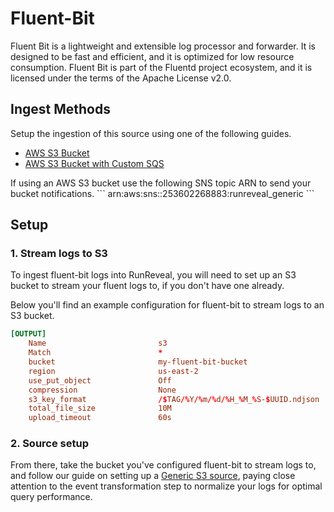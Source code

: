 # Fluent-Bit

Fluent Bit is a lightweight and extensible log processor and forwarder. It is
designed to be fast and efficient, and it is optimized for low resource
consumption. Fluent Bit is part of the Fluentd project ecosystem, and it is
licensed under the terms of the Apache License v2.0.

## Ingest Methods

Setup the ingestion of this source using one of the following guides.

- [AWS S3 Bucket](/sources/object-storage/s3.mdx)
- [AWS S3 Bucket with Custom SQS](/sources/object-storage/external-s3.mdx)

<Callout type='info'>
If using an AWS S3 bucket use the following SNS topic ARN to send your bucket notifications.
```
arn:aws:sns:<REGION>:253602268883:runreveal_generic
```
</Callout>

## Setup

### 1. Stream logs to S3

To ingest fluent-bit logs into RunReveal, you will need to set up an S3 bucket
to stream your fluent logs to, if you don't have one already.

Below you'll find an example configuration for fluent-bit to stream logs to an
S3 bucket.

```conf
[OUTPUT]
    Name                         s3
    Match                        *
    bucket                       my-fluent-bit-bucket
    region                       us-east-2
    use_put_object               Off
    compression                  None
    s3_key_format                /$TAG/%Y/%m/%d/%H_%M_%S-$UUID.ndjson
    total_file_size              10M
    upload_timeout               60s
```

### 2. Source setup

From there, take the bucket you've configured fluent-bit to stream logs to, and
follow our guide on setting up a [Generic S3
source](/sources/source-types/generic/generic-s3), paying close attention to the event
transformation step to normalize your logs for optimal query performance.
